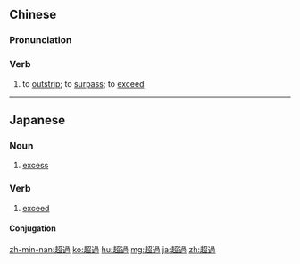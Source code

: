 {{also|超过}}
==Chinese==
{{zh-forms|s=超过}}

===Pronunciation===
{{zh-pron
|m=chāoguò
|c=ciu1 gwo3
|h=pfs=chhêu-ko
|mn=tp,xm:chhiau-kè/kh:chhiau-kòe/qz:chhiau-kèr/zz:thiau-kòe
|cat=v
}}

===Verb===
{{zh-verb}}

# to [[outstrip]]; to [[surpass]]; to [[exceed]]

{{zh-cat|Elementary}}

----

==Japanese==
{{ja-kanjitab|ちょう|か|yomi=on}}

===Noun===
{{ja-noun|ちょうか}}

# [[excess]]

===Verb===
{{ja-verb-suru|ちょうか}}

# [[exceed]]

====Conjugation====
{{ja-suru|ちょうか}}

[[zh-min-nan:超過]]
[[ko:超過]]
[[hu:超過]]
[[mg:超過]]
[[ja:超過]]
[[zh:超過]]